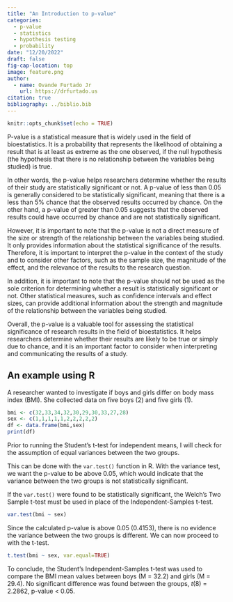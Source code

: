 ```yaml
---
title: "An Introduction to p-value"
categories:
  - p-value
  - statistics
  - hypothesis testing
  - probability
date: "12/20/2022"
draft: false
fig-cap-location: top
image: feature.png
author:
  - name: Ovande Furtado Jr
    url: https://drfurtado.us
citation: true
bibliography: ../biblio.bib
---
```


```r
knitr::opts_chunk$set(echo = TRUE)
```

P-value is a statistical measure that is widely used in the field of bioestatistics. It is a probability that represents the likelihood of obtaining a result that is at least as extreme as the one observed, if the null hypothesis (the hypothesis that there is no relationship between the variables being studied) is true.

In other words, the p-value helps researchers determine whether the results of their study are statistically significant or not. A p-value of less than 0.05 is generally considered to be statistically significant, meaning that there is a less than 5% chance that the observed results occurred by chance. On the other hand, a p-value of greater than 0.05 suggests that the observed results could have occurred by chance and are not statistically significant.

However, it is important to note that the p-value is not a direct measure of the size or strength of the relationship between the variables being studied. It only provides information about the statistical significance of the results. Therefore, it is important to interpret the p-value in the context of the study and to consider other factors, such as the sample size, the magnitude of the effect, and the relevance of the results to the research question.

In addition, it is important to note that the p-value should not be used as the sole criterion for determining whether a result is statistically significant or not. Other statistical measures, such as confidence intervals and effect sizes, can provide additional information about the strength and magnitude of the relationship between the variables being studied.

Overall, the p-value is a valuable tool for assessing the statistical significance of research results in the field of bioestatistics. It helps researchers determine whether their results are likely to be true or simply due to chance, and it is an important factor to consider when interpreting and communicating the results of a study.

## An example using R

A researcher wanted to investigate if boys and girls differ on body mass index (BMI). She collected data on five boys (2) and five girls (1).

```r
bmi <- c(32,33,34,32,30,29,30,33,27,28)
sex <- c(1,1,1,1,1,2,2,2,2,2)
df <- data.frame(bmi,sex)
print(df)
```

Prior to running the Student's t-test for independent means, I will check for the assumption of equal variances between the two groups.

This can be done with the `var.test()` function in R. With the variance test, we want the p-value to be above 0.05, which would indicate that the variance between the two groups is not statistically significant.

If the `var.test()` were found to be statistically significant, the Welch's Two Sample t-test must be used in place of the Independent-Samples t-test.

```r
var.test(bmi ~ sex)
```

Since the calculated p-value is above 0.05 (0.4153), there is no evidence the variance between the two groups is different. We can now proceed to with the t-test.

```r
t.test(bmi ~ sex, var.equal=TRUE)
```

To conclude, the Student's Independent-Samples t-test was used to compare the BMI mean values between boys (M = 32.2) and girls (M = 29.4). No significant difference was found between the groups, *t*(8) = 2.2862, p-value \< 0.05.
